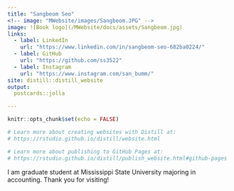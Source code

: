 ---
title: "Sangbeom Seo"
<!-- image: "MWebsite/images/Sangbeom.JPG" -->
image: ![Book logo](/MWebsite/docs/assets/Sangbeom.jpg)
links:
  - label: LinkedIn
    url: "https://www.linkedin.com/in/sangbeom-seo-682ba0224/"
  - label: GitHub
    url: "https://github.com/ss3522"
  - label: Instagram
    url: "https://www.instagram.com/san_bumm/"
site: distill::distill_website
output:
  postcards::jolla

---

```{r setup, include=FALSE}
knitr::opts_chunk$set(echo = FALSE)

# Learn more about creating websites with Distill at:
# https://rstudio.github.io/distill/website.html

# Learn more about publishing to GitHub Pages at:
# https://rstudio.github.io/distill/publish_website.html#github-pages

```

I am graduate student at Mississippi State University majoring in accounting. Thank you for visiting!
